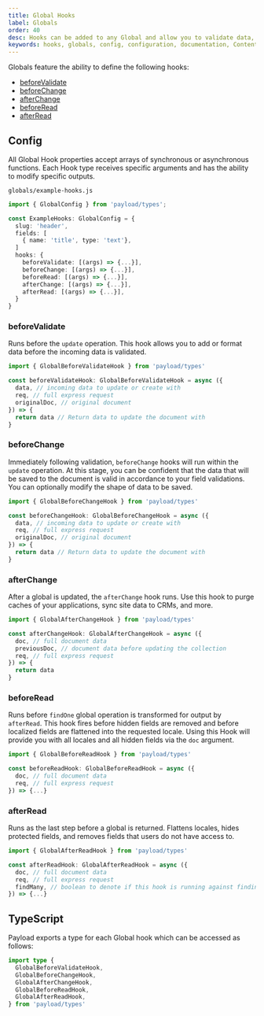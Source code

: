 ```yaml
---
title: Global Hooks
label: Globals
order: 40
desc: Hooks can be added to any Global and allow you to validate data, flatten locales, hide protected fields, remove fields and more.
keywords: hooks, globals, config, configuration, documentation, Content Management System, cms, headless, javascript, node, react, express
---
```


Globals feature the ability to define the following hooks:

- [beforeValidate](#beforevalidate)
- [beforeChange](#beforechange)
- [afterChange](#afterchange)
- [beforeRead](#beforeread)
- [afterRead](#afterread)

## Config

All Global Hook properties accept arrays of synchronous or asynchronous functions. Each Hook type receives specific arguments and has the ability to modify specific outputs.

`globals/example-hooks.js`

```ts
import { GlobalConfig } from 'payload/types';

const ExampleHooks: GlobalConfig = {
  slug: 'header',
  fields: [
    { name: 'title', type: 'text'},
  ]
  hooks: {
    beforeValidate: [(args) => {...}],
    beforeChange: [(args) => {...}],
    beforeRead: [(args) => {...}],
    afterChange: [(args) => {...}],
    afterRead: [(args) => {...}],
  }
}
```

### beforeValidate

Runs before the `update` operation. This hook allows you to add or format data before the incoming data is validated.

```ts
import { GlobalBeforeValidateHook } from 'payload/types'

const beforeValidateHook: GlobalBeforeValidateHook = async ({
  data, // incoming data to update or create with
  req, // full express request
  originalDoc, // original document
}) => {
  return data // Return data to update the document with
}
```

### beforeChange

Immediately following validation, `beforeChange` hooks will run within the `update` operation. At this stage, you can be confident that the data that will be saved to the document is valid in accordance to your field validations. You can optionally modify the shape of data to be saved.

```ts
import { GlobalBeforeChangeHook } from 'payload/types'

const beforeChangeHook: GlobalBeforeChangeHook = async ({
  data, // incoming data to update or create with
  req, // full express request
  originalDoc, // original document
}) => {
  return data // Return data to update the document with
}
```

### afterChange

After a global is updated, the `afterChange` hook runs. Use this hook to purge caches of your applications, sync site data to CRMs, and more.

```ts
import { GlobalAfterChangeHook } from 'payload/types'

const afterChangeHook: GlobalAfterChangeHook = async ({
  doc, // full document data
  previousDoc, // document data before updating the collection
  req, // full express request
}) => {
  return data
}
```

### beforeRead

Runs before `findOne` global operation is transformed for output by `afterRead`. This hook fires before hidden fields are removed and before localized fields are flattened into the requested locale. Using this Hook will provide you with all locales and all hidden fields via the `doc` argument.

```ts
import { GlobalBeforeReadHook } from 'payload/types'

const beforeReadHook: GlobalBeforeReadHook = async ({
  doc, // full document data
  req, // full express request
}) => {...}
```

### afterRead

Runs as the last step before a global is returned. Flattens locales, hides protected fields, and removes fields that users do not have access to.

```ts
import { GlobalAfterReadHook } from 'payload/types'

const afterReadHook: GlobalAfterReadHook = async ({
  doc, // full document data
  req, // full express request
  findMany, // boolean to denote if this hook is running against finding one, or finding many (useful in versions)
}) => {...}
```

## TypeScript

Payload exports a type for each Global hook which can be accessed as follows:

```ts
import type {
  GlobalBeforeValidateHook,
  GlobalBeforeChangeHook,
  GlobalAfterChangeHook,
  GlobalBeforeReadHook,
  GlobalAfterReadHook,
} from 'payload/types'
```
